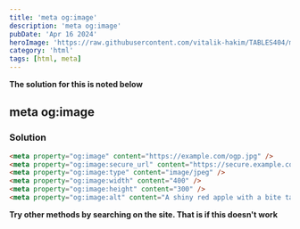 ```yaml
---
title: 'meta og:image'
description: 'meta og:image'
pubDate: 'Apr 16 2024'
heroImage: 'https://raw.githubusercontent.com/vitalik-hakim/TABLES404/main/error_b/HTML.png'
category: 'html'
tags: [html, meta]
---
```


**The solution for this is noted below**

## meta og:image

### Solution

```html
<meta property="og:image" content="https://example.com/ogp.jpg" />
<meta property="og:image:secure_url" content="https://secure.example.com/ogp.jpg" />
<meta property="og:image:type" content="image/jpeg" />
<meta property="og:image:width" content="400" />
<meta property="og:image:height" content="300" />
<meta property="og:image:alt" content="A shiny red apple with a bite taken out" />
```

**Try other methods by searching on the site. That is if this doesn't work**
